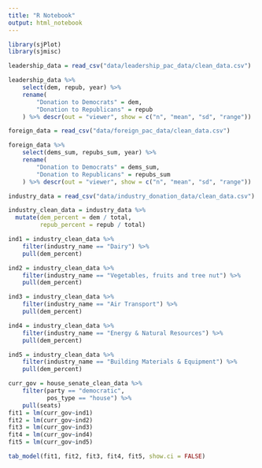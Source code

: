 ```yaml
---
title: "R Notebook"
output: html_notebook
---
```

```r
library(sjPlot)
library(sjmisc)
```


```r
leadership_data = read_csv("data/leadership_pac_data/clean_data.csv")

leadership_data %>%
    select(dem, repub, year) %>% 
    rename(
        "Donation to Democrats" = dem,
        "Donation to Republicans" = repub
    ) %>% descr(out = "viewer", show = c("n", "mean", "sd", "range"))


```


```r
foreign_data = read_csv("data/foreign_pac_data/clean_data.csv")

foreign_data %>%
    select(dems_sum, repubs_sum, year) %>% 
    rename(
        "Donation to Democrats" = dems_sum,
        "Donation to Republicans" = repubs_sum
    ) %>% descr(out = "viewer", show = c("n", "mean", "sd", "range"))


```

```r
industry_data = read_csv("data/industry_donation_data/clean_data.csv")

industry_clean_data = industry_data %>% 
  mutate(dem_percent = dem / total,
         repub_percent = repub / total)

```


```r
ind1 = industry_clean_data %>%
    filter(industry_name == "Dairy") %>%
    pull(dem_percent)

ind2 = industry_clean_data %>%
    filter(industry_name == "Vegetables, fruits and tree nut") %>%
    pull(dem_percent)

ind3 = industry_clean_data %>%
    filter(industry_name == "Air Transport") %>%
    pull(dem_percent)

ind4 = industry_clean_data %>%
    filter(industry_name == "Energy & Natural Resources") %>%
    pull(dem_percent)

ind5 = industry_clean_data %>%
    filter(industry_name == "Building Materials & Equipment") %>%
    pull(dem_percent)

curr_gov = house_senate_clean_data %>% 
    filter(party == "democratic",
           pos_type == "house") %>% 
    pull(seats)
fit1 = lm(curr_gov~ind1)
fit2 = lm(curr_gov~ind2)
fit3 = lm(curr_gov~ind3)
fit4 = lm(curr_gov~ind4)
fit5 = lm(curr_gov~ind5)

tab_model(fit1, fit2, fit3, fit4, fit5, show.ci = FALSE)
```
